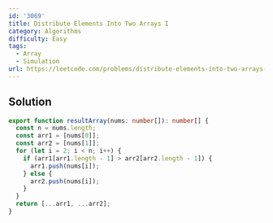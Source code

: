 ```yaml
---
id: '3069'
title: Distribute Elements Into Two Arrays I
category: Algorithms
difficulty: Easy
tags:
  - Array
  - Simulation
url: https://leetcode.com/problems/distribute-elements-into-two-arrays-i
---
```


## Solution

```typescript showLineNumbers
export function resultArray(nums: number[]): number[] {
  const n = nums.length;
  const arr1 = [nums[0]];
  const arr2 = [nums[1]];
  for (let i = 2; i < n; i++) {
    if (arr1[arr1.length - 1] > arr2[arr2.length - 1]) {
      arr1.push(nums[i]);
    } else {
      arr2.push(nums[i]);
    }
  }
  return [...arr1, ...arr2];
}
```
